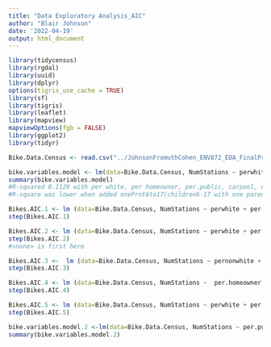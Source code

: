 ```yaml
---
title: "Data Exploratory Analysis_AIC"
author: "Blair Johnson"
date: '2022-04-19'
output: html_document
---
```


```r

library(tidycensus)
library(rgdal)
library(uuid)
library(dplyr)
options(tigris_use_cache = TRUE)
library(sf)
library(tigris)
library(leaflet)
library(mapview)
mapviewOptions(fgb = FALSE)
library(ggplot2)
library(tidyr)


```

```r

Bike.Data.Census <- read.csv("../JohnsonFromuthCohen_ENV872_EDA_FinalProject/Data_Processed/Bikes.Census.Stations_updated.csv")

```

```r
bike.variables.model <- lm(data=Bike.Data.Census, NumStations ~ perwhite + per.homeowner + per.public +carpool +drive_alone + pernonwhite)
summary(bike.variables.model)
#R-squared 0.1129 with per white, per homeowner, per.public, carpool, drive alone
#R-square was lower when added onePrnt6to17(children6-17 with one parent) and PovChld6_17 (children 6-17 in poverty)

```


```r
Bikes.AIC.1 <- lm (data=Bike.Data.Census, NumStations ~ perwhite + per.homeowner + per.public + carpool + drive_alone) 
step(Bikes.AIC.1)

Bikes.AIC.2 <- lm (data=Bike.Data.Census, NumStations ~ perwhite + per.homeowner + per.public + carpool ) 
step(Bikes.AIC.2)
#<none> is first here 

Bikes.AIC.3 <-  lm (data=Bike.Data.Census, NumStations ~ pernonwhite + per.homeowner + per.public) 
step(Bikes.AIC.3)

Bikes.AIC.4 <- lm (data=Bike.Data.Census, NumStations ~  per.homeowner + per.public ) 
step(Bikes.AIC.4)

Bikes.AIC.5 <- lm (data=Bike.Data.Census, NumStations ~ perwhite + per.homeowner + carpool)
step(Bikes.AIC.5)
```

```r
bike.variables.model.2 <-lm(data=Bike.Data.Census, NumStations ~ per.public + drive_alone)
summary(bike.variables.model.2)
```


